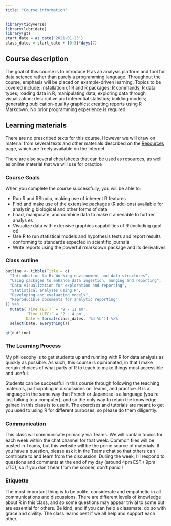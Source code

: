 ```yaml
---
title: "Course information"
---
```


```r
library(tidyverse)
library(lubridate)
library(gt)
start_date = as_date('2021-01-25')
class_dates = start_date + (0:5)*days(7)

```


## Course description

The goal of this course is to introduce R as an analysis platform and tool for data science rather than purely a programming language. Throughout the course, emphasis will be placed on example-driven learning. Topics to be covered include: installation of R and R packages; R commands; R data types; loading data in R; manipulating data; exploring data through visualization; descriptive and inferential statistics;  building models; generating publication-quality graphics; creating reports using R Markdown. No prior programming experience is required

## Learning materials

There are no prescribed texts for this course. However we will draw on material from several texts 
and other materials described on the [Resources](resources.html) page, which are freely
available on the Internet. 

There are also several cheatsheets that can be used as resources, as well as online 
material that we will use for practice

### Course Goals

When you complete the course successfully, you will be able to:

+ Run R and RStudio, making use of inherent R features
+ Find and make use of the extensive packages (R add-ons) available for analyzin
g biological and other forms of data
+ Load, manipulate, and combine data to make it amenable to further analys
es
+ Visualize data with extensive graphics capabilities of R (including ggpl
ot)
+ Use R to run statistical models and hypothesis tests and report results
conforming to standards expected in scientific journals
+ Write reports using the powerful rmarkdown package and its derivatives

### Class outline

```r
outline <- tibble(Title = c(
  "Introduction to R: Working environment and data structures",
  "Using packages to enhance data ingestion, munging and reporting",
  "Data visualization for exploration and reporting",
  "Statistical analyses using R",
  "Developing and evaluating models",
  "Reproducible documents for analytic reporting"
)) %>% 
  mutate(`Time (EST)` = '9 - 11 am',
         `Time (UTC)` = '2 - 4 pm',
         Date = format(class_dates, '%d %b')) %>% 
  select(Date, everything())

gt(outline)
```

<p></p>
### The Learning Process

My philosophy is to get students up and running with R for data analysis as quickly as possible. As such, this course is opinionated, in that I make certain choices of what parts of R to teach to make things most accessible and useful.

Students can be successful in this course through following the teaching materials, participating in discussions on Teams, and practice. R is a language in the same way that French or Japanese is a language (you’re just talking to a computer), and so the only way to retain the knowledge gained in this class is to use it. The exercises and tutorials are meant to get you used to using R for different purposes, so please do them diligently.

### Communication

This class will communicate primarily via Teams. We will contain topics for each
week within the chat channel for that week. Common files will be posted in Teams,
but this website will be the prime source of materials. If you have a question, please ask it in the Teams chat so that others can contribute to and learn from the discussion. During the week, I'll
respond to questions and comments at the end of my day (around 4pm EST / 9pm UTC), so if
you don't hear from me sooner, don't panic!!

### Etiquette

The most important thing is to be polite, considerate and empathetic in all communications and discussions. There are different levels of knowledge about R in this class, and so some questions may appear trivial to some but are essential for others. Be kind, and if you can help a classmate, do so with grace and civility. The class learns best if we all help and support each other.
